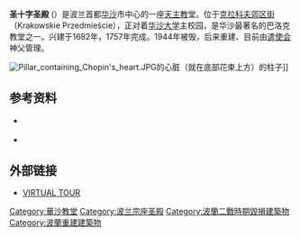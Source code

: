 '''圣十字圣殿''' ({{lang-pl|Bazylika Świętego Krzyża}}）是波兰首都[[华沙|华沙]]市中心的一座[[天主教|天主教]]堂。位于[[克拉科夫郊区街|克拉科夫郊区街]]（Krakowskie Przedmieście），正对着[[华沙大学|华沙大学]]主校园，是华沙最著名的巴洛克教堂之一。兴建于1682年，1757年完成。1944年被毁，后来重建、目前由[[遣使会|遣使会]]神父管理。 

[[File:Pillar_containing_Chopin's_heart.JPG|thumbnail]]的心脏（就在底部花束上方）的柱子]]

== 参考资料 ==
<div class="references-small">
* {{pl icon}} {{cite journal | author =Franciszek Maksymilian Sobieszczański | title =Kościół Śto-krzyzki w Warszawie | journal =Tygodnik Ilustrowany | volume =VIII | issue =216 | url =http://www.biblioteka.warszawa1939.pl/tygodniki.php?rok=1863&numer=216 | date =1863年11月 | access-date =2009-03-27 | archive-date =2015-09-23 | archive-url =https://web.archive.org/web/20150923184648/http://www.biblioteka.warszawa1939.pl/tygodniki.php?rok=1863&numer=216 | dead-url =yes }}
* {{pl icon}} {{cite web | author= | title=kościół pw. św. Krzyża | publisher=Fundacja "WARSZAWA1939.pl" | year=2005 | work=Architektura Przedwojennej Warszawy | url=http://www.warszawa1939.pl/index.php?r1=krakowskie_1&r3=0 | accessdate=2007-02-26 | archive-date=2019-08-11 | archive-url=https://web.archive.org/web/20190811235357/http://www.warszawa1939.pl/index.php?r1=krakowskie_1&r3=0 | dead-url=no }}
<references/>
</div>

== 外部链接 ==
* [https://web.archive.org/web/20070918011852/http://www.warszawa.vr360.pl/ VIRTUAL TOUR] 

{{coord|52|14|19|N|21|1|00|E|region:PL-MZ_type:landmark_scale:1000|display=title}}

[[Category:華沙教堂|Category:華沙教堂]]
[[Category:波兰宗座圣殿|Category:波兰宗座圣殿]]
[[Category:波蘭二戰時期毀損建築物|Category:波蘭二戰時期毀損建築物]]
[[Category:波蘭重建建築物|Category:波蘭重建建築物]]
{{波兰宗座圣殿}}